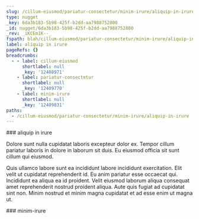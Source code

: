 ```yaml
---
slug: /cillum-eiusmod/pariatur-consectetur/minim-irure/aliquip-in-irure
type: nugget
_key: 6da3b183-5b98-425f-b2dd-aa7988752800
_id: nugget/6da3b183-5b98-425f-b2dd-aa7988752800
_rev: _iKCEm1K--_
fspath: blah/cillum-eiusmod/pariatur-consectetur/minim-irure/aliquip-in-irure.md
label: aliquip in irure
pageRefs: {}
breadcrumbs:
  - - label: cillum-eiusmod
      shortlabel: null
      _key: '12408971'
    - label: pariatur-consectetur
      shortlabel: null
      _key: '12409770'
    - label: minim-irure
      shortlabel: null
      _key: '12409831'
paths:
  - /cillum-eiusmod/pariatur-consectetur/minim-irure/aliquip-in-irure
---
```


<NuggetArea>
<Nugget slug="/cillum-eiusmod/pariatur-consectetur/minim-irure/aliquip-in-irure" type="nugget" _key="6da3b183-5b98-425f-b2dd-aa7988752800" _id="nugget/6da3b183-5b98-425f-b2dd-aa7988752800" _rev="_iKCEm1K--_" fspath="blah/cillum-eiusmod/pariatur-consectetur/minim-irure/aliquip-in-irure.md" label="aliquip in irure" paths="/cillum-eiusmod/pariatur-consectetur/minim-irure/aliquip-in-irure">
<NuggetBody>
### aliquip in irure

Dolore sunt nulla cupidatat laboris excepteur dolor ex. Tempor cillum pariatur laboris in dolore in laborum sit duis. Eu eiusmod officia sit sunt cillum qui eiusmod.

Quis ullamco labore sunt ea incididunt labore incididunt exercitation. Elit velit ut cupidatat reprehenderit id. Eu anim pariatur esse occaecat qui. Incididunt ea aliqua ea id proident. Velit eiusmod laborum aliqua consequat amet reprehenderit nostrud proident aliqua. Aute quis fugiat ad cupidatat sint non. Minim nostrud et minim magna cupidatat et ad esse enim ut magna ut.

</NuggetBody>
<Breadcrumbs>
<Crumbs>
<Crumb _key="12408971" label="cillum-eiusmod" /><Crumb _key="12409770" label="pariatur-consectetur" /><Crumb _key="12409831" label="minim-irure" />
</Crumbs>
</Breadcrumbs>
</Nugget>

<NuggetsInbound>
</NuggetsInbound>
<NuggetsOutbound>
</NuggetsOutbound>
</NuggetArea>
<PassagesInbound>
<Passage direction="inbound" type="passage" _key="12409831" _id="passage/12409831" _rev="_iKCEm1K---" label="minim-irure" passage="minim-irure" fspath="blah/cillum-eiusmod/pariatur-consectetur/minim-irure" paths="/cillum-eiusmod/pariatur-consectetur/minim-irure" slug="/cillum-eiusmod/pariatur-consectetur/minim-irure">
<NuggetBody>
### minim-irure

</NuggetBody>
<Breadcrumbs>
<Crumbs>
<Crumb _key="12408971" label="cillum-eiusmod" /><Crumb _key="12409770" label="pariatur-consectetur" />
</Crumbs>
</Breadcrumbs>
</Passage>

</PassagesInbound>
<PassagesOutbound>
</PassagesOutbound>